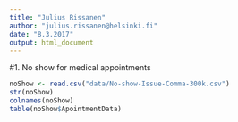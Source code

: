 ```yaml
---
title: "Julius Rissanen"
author: "julius.rissanen@helsinki.fi"
date: "8.3.2017"
output: html_document
---
```

#1. No show for medical appointments


```r
noShow <- read.csv("data/No-show-Issue-Comma-300k.csv")
str(noShow)
colnames(noShow)
table(noShow$ApointmentData)
```

